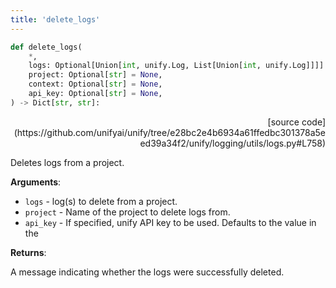 ```yaml
---
title: 'delete_logs'
---
```


```python
def delete_logs(
    *,
    logs: Optional[Union[int, unify.Log, List[Union[int, unify.Log]]]] = None,
    project: Optional[str] = None,
    context: Optional[str] = None,
    api_key: Optional[str] = None,
) -> Dict[str, str]:
```

<p align="right">[source code](https://github.com/unifyai/unify/tree/e28bc2e4b6934a61ffedbc301378a5eed39a34f2/unify/logging/utils/logs.py#L758)</p>

Deletes logs from a project.

**Arguments**:

- `logs` - log(s) to delete from a project.
- `project` - Name of the project to delete logs from.
- `api_key` - If specified, unify API key to be used. Defaults to the value in the



**Returns**:

A message indicating whether the logs were successfully deleted.